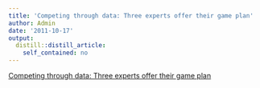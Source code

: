 ```yaml
---
title: 'Competing through data: Three experts offer their game plan'
author: Admin
date: '2011-10-17'
output:
  distill::distill_article:
    self_contained: no
---
```


[Competing through data: Three experts offer their game plan](https://www.facebook.com/video/video.php?v=10150407246723134)
